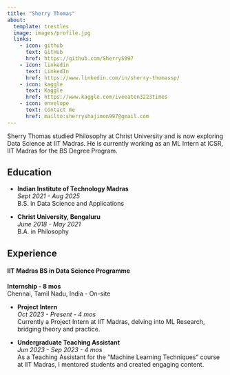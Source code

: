```yaml
---
title: "Sherry Thomas"
about:
  template: trestles
  image: images/profile.jpg
  links:
    - icon: github
      text: GitHub
      href: https://github.com/SherryS997
    - icon: linkedin
      text: LinkedIn
      href: https://www.linkedin.com/in/sherry-thomassp/
    - icon: kaggle
      text: Kaggle
      href: https://www.kaggle.com/iveeaten3223times
    - icon: envelope
      text: Contact me
      href: mailto:sherryshajimon997@gmail.com
---
```


:::{#hero-heading}

Sherry Thomas studied Philosophy at Christ University and is now exploring Data Science at IIT Madras. He is currently working as an ML Intern at ICSR, IIT Madras for the BS Degree Program.

## Education

- **Indian Institute of Technology Madras**  
  *Sept 2021 - Aug 2025*  
  B.S. in Data Science and Applications

- **Christ University, Bengaluru**  
  *June 2018 - May 2021*  
   B.A. in Philosophy

## Experience

#### IIT Madras BS in Data Science Programme
**Internship - 8 mos**  
Chennai, Tamil Nadu, India - On-site

- **Project Intern**  
  *Oct 2023 - Present - 4 mos*  
  Currently a Project Intern at IIT Madras, delving into ML Research, bridging theory and practice.

- **Undergraduate Teaching Assistant**  
  *Jun 2023 - Sep 2023 - 4 mos*  
   As a Teaching Assistant for the "Machine Learning Techniques" course at IIT Madras, I mentored students and created engaging content.

:::